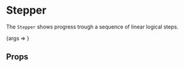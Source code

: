 
<Meta title="Feedback/Stepper" component={Stepper} />

# Stepper

The `Stepper` shows progress trough a sequence of linear logical steps.

<Canvas>
    <Story
        name="Stepper"
        args={{
            activeStepLabel: "Payment Method",
            nextStepLabel: "Review",
            currentStepPercentage: 50,
            currentStep: 2,
            maxSteps: 4,
        }}
    >
        {args => <Stepper {...args} />}
    </Story>
</Canvas>

## Props

<ArgsTable of={Stepper} />
